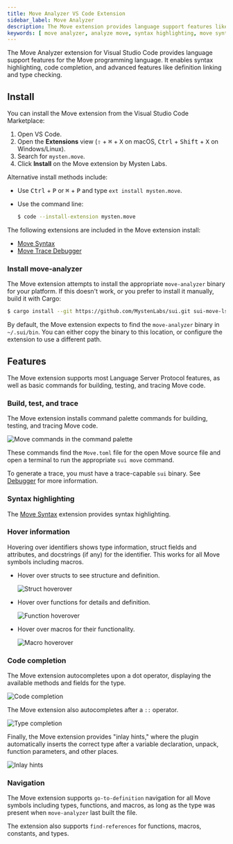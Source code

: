 ```yaml
---
title: Move Analyzer VS Code Extension
sidebar_label: Move Analyzer
description: The Move extension provides language support features like code navigation, completion, and diagnostics for Move source code.
keywords: [ move analyzer, analyze move, syntax highlighting, move syntax highlight, move syntax, code completion, vs code, analyze in vs code, visual studio code, move extension, vs code extension, move vs code extension, analyzing, analyze interface ]
---
```


The Move Analyzer extension for Visual Studio Code provides language support features for the Move programming language. It enables syntax highlighting, code completion, and advanced features like definition linking and type checking.

## Install

You can install the Move extension from the Visual Studio Code Marketplace:

1. Open VS Code.
1. Open the **Extensions** view (<kbd>⇧</kbd> + <kbd>⌘</kbd> + <kbd>X</kbd> on macOS, <kbd>Ctrl</kbd> + <kbd>Shift</kbd> + <kbd>X</kbd> on Windows/Linux).
1. Search for `mysten.move`.
1. Click **Install** on the Move extension by Mysten Labs.

Alternative install methods include:

  - Use <kbd>Ctrl</kbd> + <kbd>P</kbd> or <kbd>⌘</kbd> + <kbd>P</kbd> and type `ext install mysten.move`.
  - Use the command line: 

      ```sh
      $ code --install-extension mysten.move
      ```

The following extensions are included in the Move extension install:

- [Move Syntax](https://marketplace.visualstudio.com/items?itemName=damirka.move-syntax)
- [Move Trace Debugger](https://marketplace.visualstudio.com/items?itemName=mysten.move-trace-analyze)

### Install move-analyzer

The Move extension attempts to install the appropriate `move-analyzer` binary for your platform. If this doesn't work, or you prefer to install it manually, build it with Cargo:

```sh
$ cargo install --git https://github.com/MystenLabs/sui.git sui-move-lsp
```

By default, the Move extension expects to find the `move-analyzer` binary in `~/.sui/bin`. You can either copy the binary to this location, or configure the extension to use a different path. 

## Features

The Move extension supports most Language Server Protocol features, as well as basic commands for building, testing, and tracing Move code.

### Build, test, and trace

The Move extension installs command palette commands for building, testing, and tracing Move code. 

![Move commands in the command palette](./images/commands.png)

These commands find the `Move.toml` file for the open Move source file and open a terminal to run the appropriate `sui move` command.

To generate a trace, you must have a trace-capable `sui` binary. See [Debugger](./analyzeger.mdx) for more information.

### Syntax highlighting

The [Move Syntax](https://marketplace.visualstudio.com/items?itemName=damirka.move-syntax) extension provides syntax highlighting.

### Hover information

Hovering over identifiers shows type information, struct fields and attributes, and docstrings (if any) for the identifier. This works for all Move symbols including macros. 

- Hover over structs to see structure and definition.

  ![Struct hoverover](./images/hover_struct.png)

- Hover over functions for details and definition.

  ![Function hoverover](./images/hover_fun.png)

- Hover over macros for their functionality.

  ![Macro hoverover](./images/hover_macros.png)

### Code completion

The Move extension autocompletes upon a dot operator, displaying the available methods and fields for the type.

![Code completion](./images/dot_completion.png)

The Move extension also autocompletes after a `::` operator.

![Type completion](./images/colon_completion.png)

Finally, the Move extension provides "inlay hints," where the plugin automatically inserts the correct type after a variable declaration, unpack, function parameters, and other places.

![Inlay hints](./images/inlay_hint.png)

### Navigation

The Move extension supports `go-to-definition` navigation for all Move symbols including types, functions, and macros, as long as the type was present when `move-analyzer` last built the file. 

The extension also supports `find-references` for functions, macros, constants, and types.